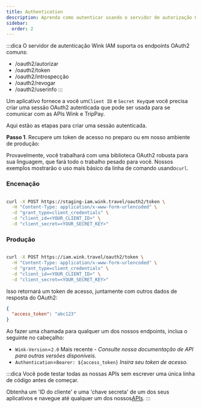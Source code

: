 ```yaml
---
title: Authentication
description: Aprenda como autenticar usando o servidor de autorização OAuth2 do Wink.
sidebar:
  order: 2
---
```

:::dica
O servidor de autenticação Wink IAM suporta os endpoints OAuth2 comuns:

* /oauth2/autorizar
* /oauth2/token
* /oauth2/introspecção
* /oauth2/revogar
* /oauth2/userinfo
  :::

Um aplicativo fornece a você um`Client ID` e `Secret Key`que você precisa criar uma sessão OAuth2 autenticada que pode ser usada para se comunicar com as APIs Wink e TripPay.

Aqui estão as etapas para criar uma sessão autenticada.

**Passo 1**. Recupere um token de acesso no preparo ou em nosso ambiente de produção:

Provavelmente, você trabalhará com uma biblioteca OAuth2 robusta para sua linguagem, que fará todo o trabalho pesado para você.
Nossos exemplos mostrarão o uso mais básico da linha de comando usando`curl`.

### Encenação

```bash

curl -X POST https://staging-iam.wink.travel/oauth2/token \
  -H "Content-Type: application/x-www-form-urlencoded" \
  -d "grant_type=client_credentials" \
  -d "client_id=<YOUR_CLIENT_ID>" \
  -d "client_secret=<YOUR_SECRET_KEY>"

```

### Produção

```bash

curl -X POST https://iam.wink.travel/oauth2/token \
  -H "Content-Type: application/x-www-form-urlencoded" \
  -d "grant_type=client_credentials" \
  -d "client_id=<YOUR_CLIENT_ID>" \
  -d "client_secret=<YOUR_SECRET_KEY>"

```

Isso retornará um token de acesso, juntamente com outros dados de resposta do OAuth2:

```json
{
  "access_token": "abc123"
}
```

Ao fazer uma chamada para qualquer um dos nossos endpoints, inclua o seguinte no cabeçalho:

* `Wink-Version`=`2.0` Mais recente - *Consulte nossa documentação de API para outras versões disponíveis.*
* `Authentication`=`Bearer: ${access_token}` *Insira seu token de acesso.*

:::dica
Você pode testar todas as nossas APIs sem escrever uma única linha de código antes de começar.

Obtenha um 'ID do cliente' e uma 'chave secreta' de um dos seus aplicativos e navegue até qualquer um dos nossos[APIs](/developers/apis).
:::

